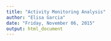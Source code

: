 ```yaml
---
title: "Activity Monitoring Analysis"
author: "Elisa Garcia"
date: "Friday, November 06, 2015"
output: html_document
---
```



